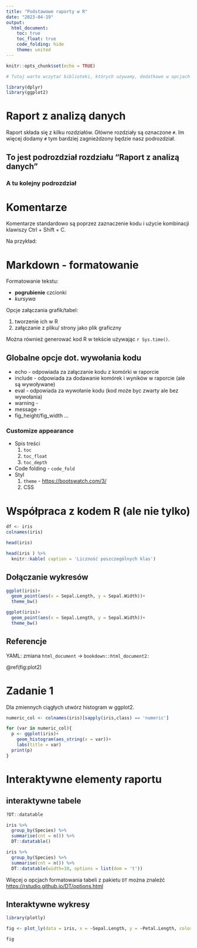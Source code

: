 ---
title: "Podstawowe raporty w R"
date: "2023-04-19"
output: 
  html_document:
    toc: true
    toc_float: true
    code_folding: hide
    theme: united
---

```{r setup, include=FALSE, message=FALSE}
knitr::opts_chunk$set(echo = TRUE)

# Tutaj warto wczytać biblioteki, których używamy, dodatkowo w opcjach chunk można ustawić message = FALSE.

library(dplyr)
library(ggplot2)

```


# Raport z analizą danych

Raport składa się z kilku rozdziałów. Główne rozdziały są oznaczone `#`. Im więcej dodamy `#` tym bardziej zagnieżdzony będzie nasz podrozdział.


## To jest podrozdział rozdziału "Raport z analizą danych"

### A tu kolejny podrozdział

# Komentarze

Komentarze standardowo są poprzez zaznaczenie kodu i użycie kombinacji klawiszy Ctrl + Shift + C.

Na przykład: 
<!-- Dodawanie komentarzy i kodu -->

# Markdown - formatowanie

Formatowanie tekstu:

- **pogrubienie** czcionki
- *kursywa*

Opcje załączania grafik/tabel:

1. tworzenie ich w R
2. załączanie z pliku/ strony jako plik graficzny

Można również generować kod R w tekście używając `r Sys.time()`.

## Globalne opcje dot. wywołania kodu

- echo - odpowiada za załączanie kodu z komórki w raporcie
- include - odpowiada za dodawanie komórek i wyników w raporcie (ale są wywoływane)
- eval - odpowiada za wywołanie kodu (kod może byc zwarty ale bez wywołania)
- warning -
- message - 
- fig_height/fig_width ...

### Customize appearance

- Spis treści 
  1. `toc`
  2. `toc_float`
  3. `toc_depth`
- Code folding - `code_fold`
- Styl 
  1. `theme` - [https://bootswatch.com/3/](https://bootswatch.com/3/)
  2. CSS


# Współpraca z kodem R (ale nie tylko)

```{r}

df <- iris
colnames(iris)
```

```{r}
head(iris) 
```

```{r}
head(iris ) %>% 
  knitr::kable( caption = 'Liczność poszczególnych klas')
```

## Dołączanie wykresów


```{r ggplot}
ggplot(iris)+
  geom_point(aes(x = Sepal.Length, y = Sepal.Width))+
  theme_bw()
```

<!-- Zmiana wielkości okna -->

```{r plot2, fig.cap = "Przykładowy wykres",fig.height=10, fig.width=10}
ggplot(iris)+
  geom_point(aes(x = Sepal.Length, y = Sepal.Width))+
  theme_bw()
```


## Referencje

YAML: zmiana `html_document` -> `bookdown::html_document2:`

\@ref(fig:plot2)

# Zadanie 1

Dla zmiennych ciągłych utwórz histogram w ggplot2.

```{r message = FALSE}

numeric_col <- colnames(iris)[sapply(iris,class) == 'numeric']

for (var in numeric_col){
  p <- ggplot(iris)+
    geom_histogram(aes_string(x = var))+
    labs(title = var)
  print(p)
}

```


# Interaktywne elementy raportu

## interaktywne tabele

```{r}

?DT::datatable

iris %>% 
  group_by(Species) %>% 
  summarise(cnt = n()) %>% 
  DT::datatable()
```

```{r }
iris %>% 
  group_by(Species) %>% 
  summarise(cnt = n()) %>% 
  DT::datatable(width=10, options = list(dom = 't'))
```

Więcej o opcjach formatowania tabeli z pakietu `DT` można znaleźć [https://rstudio.github.io/DT/options.html](https://rstudio.github.io/DT/options.html)

## Interaktywne wykresy

```{r warning=FALSE, message=FALSE}
library(plotly)

fig <- plot_ly(data = iris, x = ~Sepal.Length, y = ~Petal.Length, color = ~Species, colors = "Set1")

fig
```

